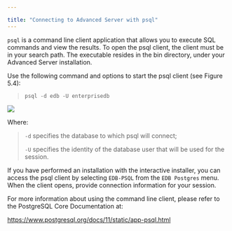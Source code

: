 ---

title: "Connecting to Advanced Server with psql"
---

<div id="connecting_to_advanced_server_with_psql" class="registered_link"></div>

`psql` is a command line client application that allows you to execute SQL commands and view the results. To open the psql client, the client must be in your search path. The executable resides in the bin directory, under your Advanced Server installation.

Use the following command and options to start the psql client (see Figure 5.4):

> `psql -d edb -U enterprisedb`

![](images/connecting_to_server.png)

Where:

> `-d` specifies the database to which psql will connect;
>
> `-U` specifies the identity of the database user that will be used for the session.

If you have performed an installation with the interactive installer, you can access the psql client by selecting `EDB-PSQL` from the `EDB Postgres` menu. When the client opens, provide connection information for your session.

For more information about using the command line client, please refer to the PostgreSQL Core Documentation at:

https://www.postgresql.org/docs/11/static/app-psql.html

